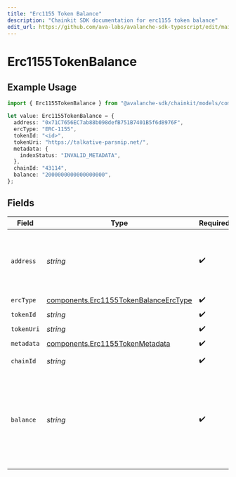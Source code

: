 ```yaml
---
title: "Erc1155 Token Balance"
description: "Chainkit SDK documentation for erc1155 token balance"
edit_url: https://github.com/ava-labs/avalanche-sdk-typescript/edit/main/chainkit/docs/models/components/erc1155tokenbalance.md
---
```


# Erc1155TokenBalance

## Example Usage

```typescript
import { Erc1155TokenBalance } from "@avalanche-sdk/chainkit/models/components";

let value: Erc1155TokenBalance = {
  address: "0x71C7656EC7ab88b098defB751B7401B5f6d8976F",
  ercType: "ERC-1155",
  tokenId: "<id>",
  tokenUri: "https://talkative-parsnip.net/",
  metadata: {
    indexStatus: "INVALID_METADATA",
  },
  chainId: "43114",
  balance: "2000000000000000000",
};
```

## Fields

| Field                                                                                           | Type                                                                                            | Required                                                                                        | Description                                                                                     | Example                                                                                         |
| ----------------------------------------------------------------------------------------------- | ----------------------------------------------------------------------------------------------- | ----------------------------------------------------------------------------------------------- | ----------------------------------------------------------------------------------------------- | ----------------------------------------------------------------------------------------------- |
| `address`                                                                                       | *string*                                                                                        | :heavy_check_mark:                                                                              | A wallet or contract address in mixed-case checksum encoding.                                   | 0x71C7656EC7ab88b098defB751B7401B5f6d8976F                                                      |
| `ercType`                                                                                       | [components.Erc1155TokenBalanceErcType](https://github.com/ava-labs/avalanche-sdk-typescript/blob/main/chainkit/models/components/erc1155tokenbalanceerctype.md)  | :heavy_check_mark:                                                                              | N/A                                                                                             |                                                                                                 |
| `tokenId`                                                                                       | *string*                                                                                        | :heavy_check_mark:                                                                              | N/A                                                                                             |                                                                                                 |
| `tokenUri`                                                                                      | *string*                                                                                        | :heavy_check_mark:                                                                              | N/A                                                                                             |                                                                                                 |
| `metadata`                                                                                      | [components.Erc1155TokenMetadata](https://github.com/ava-labs/avalanche-sdk-typescript/blob/main/chainkit/models/components/erc1155tokenmetadata.md)              | :heavy_check_mark:                                                                              | N/A                                                                                             |                                                                                                 |
| `chainId`                                                                                       | *string*                                                                                        | :heavy_check_mark:                                                                              | The evm chain id.                                                                               | 43114                                                                                           |
| `balance`                                                                                       | *string*                                                                                        | :heavy_check_mark:                                                                              | The address balance for the token, in units specified by the `decimals` value for the contract. | 2000000000000000000                                                                             |